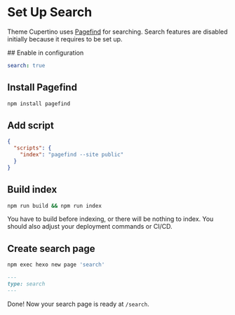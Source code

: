 # Set Up Search

Theme Cupertino uses [Pagefind](https://pagefind.app/) for searching. Search features are disabled initially because it requires to be set up.


<Steps>
## Enable in configuration

```yml filename="_config.cupertino.yml"# search
search: true
```

## Install Pagefind

```sh npm2yarn
npm install pagefind
```

## Add script

```json filename="package.json"
{
  "scripts": {
    "index": "pagefind --site public"
  }
}
```

## Build index

```sh npm2yarn
npm run build && npm run index
```

<Callout type="info">
  You have to build before indexing, or there will be nothing to index. You
  should also adjust your deployment commands or CI/CD.
</Callout>

## Create search page

```sh npm2yarn
npm exec hexo new page 'search'
```

```md filename="source/search/index.md"
---
type: search
---
```

Done! Now your search page is ready at `/search`.

</Steps>
